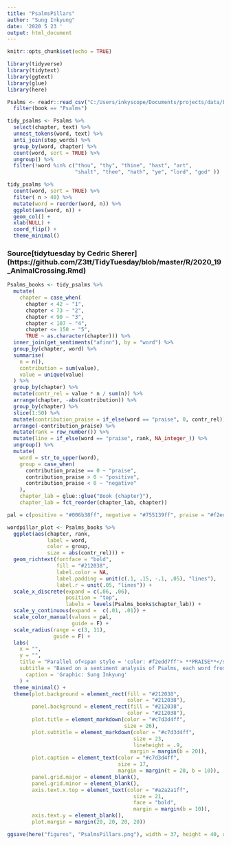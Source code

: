 ```yaml
---
title: "PsalmsPillars"
author: "Sung Inkyung"
date: '2020 5 23 '
output: html_document
---
```


```r
knitr::opts_chunk$set(echo = TRUE)
```

```r
library(tidyverse)
library(tidytext)
library(ggtext)
library(glue)
library(here)
```


```r
Psalms <- readr::read_csv("C:/Users/inkyscope/Documents/projects/data/bible_kjv_new.csv") %>% 
  filter(book == "Psalms") 
```


```r
tidy_psalms <- Psalms %>%
  select(chapter, text) %>% 
  unnest_tokens(word, text) %>%
  anti_join(stop_words) %>%
  group_by(word, chapter) %>%
  count(word, sort = TRUE) %>% 
  ungroup() %>% 
  filter(!word %in% c("thou", "thy", "thine", "hast", "art",
                      "shalt", "thee", "hath", "ye", "lord", "god" ))

tidy_psalms %>% 
  count(word, sort = TRUE) %>% 
  filter( n > 40) %>% 
  mutate(word = reorder(word, n)) %>% 
  ggplot(aes(word, n)) +
  geom_col() +
  xlab(NULL) +
  coord_flip() +
  theme_minimal()
```
### Source[tidytuesday by Cedric Sherer] (https://github.com/Z3tt/TidyTuesday/blob/master/R/2020_19_AnimalCrossing.Rmd)
```r
Psalms_books <- tidy_psalms %>% 
  mutate(
    chapter = case_when(
      chapter < 42 ~ "1",
      chapter < 73 ~ "2",
      chapter < 90 ~ "3",
      chapter < 107 ~ "4",
      chapter <= 150 ~ "5",
      TRUE ~ as.character(chapter))) %>% 
  inner_join(get_sentiments("afinn"), by = "word") %>% 
  group_by(chapter, word) %>% 
  summarise(
    n = n(),
    contribution = sum(value),
    value = unique(value)
  ) %>% 
  group_by(chapter) %>% 
  mutate(contr_rel = value * n / sum(n)) %>% 
  arrange(chapter, -abs(contribution)) %>% 
  group_by(chapter) %>% 
  slice(1:50) %>% 
  mutate(contribution_praise = if_else(word == "praise", 0, contr_rel)) %>% 
  arrange(-contribution_praise) %>% 
  mutate(rank = row_number()) %>% 
  mutate(line = if_else(word == "praise", rank, NA_integer_)) %>% 
  ungroup() %>% 
  mutate(
    word = str_to_upper(word),
    group = case_when(
      contribution_praise == 0 ~ "praise",
      contribution_praise > 0 ~ "positive",
      contribution_praise < 0 ~ "negative"
    ),
    chapter_lab = glue::glue("Book {chapter}"),
    chapter_lab = fct_reorder(chapter_lab, chapter))
```

```r
pal = c(positive = "#006b38ff", negative = "#755139ff", praise = "#f2edd7ff")

wordpillar_plot <- Psalms_books %>% 
  ggplot(aes(chapter, rank,
             label = word,
             color = group,
             size = abs(contr_rel))) +
  geom_richtext(fontface = "bold",
                fill = "#212038",
                label.color = NA,
                label.padding = unit(c(.1, .15, -.1, .05), "lines"),
                label.r = unit(.05, "lines")) +
  scale_x_discrete(expand = c(.06, .06),
                   position = "top",
                   labels = levels(Psalms_books$chapter_lab)) +
  scale_y_continuous(expand =  c(.01, .01)) +
  scale_color_manual(values = pal,
                     guide = F) + 
  scale_radius(range = c(3, 11),
               guide = F) +
  labs(
    x = "",
    y = "",
    title = "Parallel of<span style = 'color: #f2edd7ff'> **PRAISE**</span> Between Positive and Negative Sentiments in Psalms",
    subtitle = "Based on a sentiment analysis of Psalms, each word from Book 1 to Book 5 shows top 50 words<br>by contribution value to each book,either in a <span style='color:#006b38ff'>positive</span> or in a <span style='color:#755139ff'>negative</span> way.<br>The size of each word indicates its contribution per book.</span>",
      caption = 'Graphic: Sung Inkyung'
    ) +
  theme_minimal() +
  theme(plot.background = element_rect(fill = "#212038",
                                       color = "#212038"),
        panel.background = element_rect(fill = "#212038",
                                       color = "#212038"),
        plot.title = element_markdown(color = "#c7d3d4ff", 
                                      size = 26),
        plot.subtitle = element_markdown(color = "#c7d3d4ff", 
                                         size = 23,
                                         lineheight = .9,
                                        margin = margin(b = 20)),
        plot.caption = element_text(color = "#c7d3d4ff",
                                    size = 17, 
                                    margin = margin(t = 20, b = 10)),
        panel.grid.major = element_blank(),
        panel.grid.minor = element_blank(),
        axis.text.x.top = element_text(color = "#a2a2a1ff", 
                                         size = 21, 
                                         face = "bold",
                                         margin = margin(b = 10)),
        axis.text.y = element_blank(),
        plot.margin = margin(20, 20, 20, 20))

ggsave(here("figures", "PsalmsPillars.png"), width = 37, height = 40, units = "cm")
```
